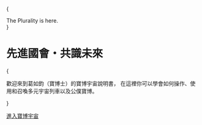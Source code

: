 
{<div className="w-full aspect-square sm:aspect-video relative mb-5">
<spline-viewer
className="absolute inset-0"
loading-anim-type="spinner-small-dark"
url="https://prod.spline.design/PykwbOV-m1ak0rZ0/scene.splinecode" />

  <div className="absolute inset-0 flex items-center justify-center">
    <div className="text-center text-xl sm:text-3xl lg:text-4xl uppercase font-semibold tracking-wider">
      The Plurality is here.
    </div>
  </div>
</div>}

<div className="text-center">

# 先進國會・共識未來

{<p>
  <TextBalancer>
    歡迎來到葛如鈞（寶博士）的<span className="inline-block">寶博宇宙說明書，</span>
    <span className="inline-block">
      在這裡你可以學會如何操作、使用和召喚多元宇宙列車以及公僕寶博。
    </span>
  </TextBalancer>
</p>}

[進入寶博宇宙](/docs/)

</div>